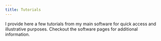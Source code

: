 ```yaml
---
title: Tutorials
---
```



I provide here a few tutorials from my main software for quick access and illustrative purposes. Checkout the software pages for additional information.